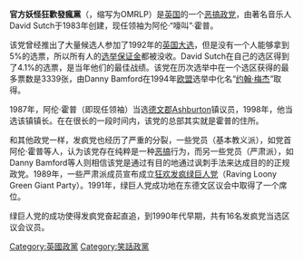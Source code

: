 '''官方妖怪狂歡發瘋黨'''（{{lang-en|Official Monster Raving Loony Party}}，缩写为OMRLP）是[[英国|英国]]的一个[[恶搞政党|恶搞政党]]，由著名音乐人David Sutch于1983年创建，现任领袖为阿伦·“嚎叫”·霍普。

该党曾经推出了大量候选人参加了1992年的[[英国大选|英国大选]]，但是没有一个人能够拿到5%的选票，所以所有人的[[选举保证金|选举保证金]]都被没收。David Sutch在自己的选区得到了4.1%的选票，是当年他们的最佳战绩。该党在历次选举中在一个选区获得的最多票数是3339张，由Danny Bamford在1994年[[欧盟|欧盟]]选举中化名“[[约翰·梅杰|约翰·梅杰]]”取得。

1987年，阿伦·霍普（即现任领袖）当选[[德文郡|德文郡]]Ashburton镇议员，1998年，他当选该镇镇长。在在很长的一段时间内，该党的总部其实就是霍普的住所。

和其他政党一样，发疯党也经历了严重的分裂，一些党员（基本教义派），如党首阿伦·霍普等人，认为该党存在纯粹是一种[[恶搞|恶搞]]行为，而另一些党员（严肃派），如Danny Bamford等人则相信该党是通过有目的地通过讽刺手法来达成目的的正规政党。1989年，一些严肃派成员宣布成立[[狂欢发疯绿巨人党|狂欢发疯绿巨人党]]（Raving Loony Green Giant Party）。1991年，绿巨人党成功地在东德文区议会中取得了一个席位。

绿巨人党的成功使得发疯党奋起直追，到1990年代早期，共有16名发疯党当选区议会议员。
{{英国政党}}
[[Category:英國政黨|Category:英國政黨]]
[[Category:笑話政黨|Category:笑話政黨]]